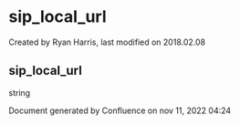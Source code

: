
# sip_local_url 

 Created by  Ryan Harris, last modified on 2018.02.08

## sip_local_url

string

Document generated by Confluence on nov 11, 2022 04:24
